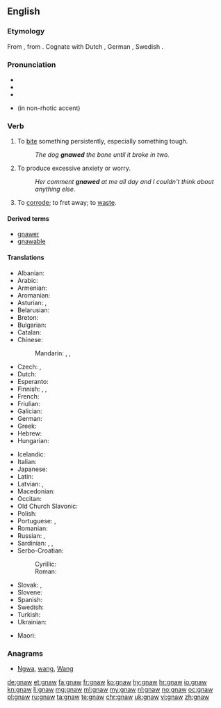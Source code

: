 ==English==

===Etymology===
From {{etyl|ang|en}} {{term|gnagan|lang=ang}}, from {{etyl|gem-pro|en}} {{term/t|gem-pro|*gnaganą}}. Cognate with Dutch {{term|knagen|lang=nl}}, German {{term|nagen|lang=de}}, Swedish {{term|gnaga|lang=sv}}.

===Pronunciation===
* {{IPA|/nɔː/}}
* {{audio|en-us-gnaw.ogg|Audio (US)|lang=en}}
* {{rhymes|ɔː}}
* {{homophones|lang=en|nor}} (in non-rhotic accent)

===Verb===
{{en-verb|gnaws|gnawing|gnawed|'''[[gnawed]]''' or '''[[gnawn]]'''}}

# {{context|transitive|lang=en}} To [[bite]] something persistently, especially something tough.
#: ''The dog '''gnawed''' the bone until it broke in two.''
# {{context|intransitive|lang=en}} To produce excessive anxiety or worry.
#: ''Her comment '''gnawed''' at me all day and I couldn't think about anything else.''
# To [[corrode]]; to fret away; to [[waste]].

====Derived terms====
* [[gnawer]]
* [[gnawable]]

====Translations====
{{trans-top|to bite something persistently}}
* Albanian: {{t|sq|bren}}
* Arabic: {{t|ar|نخر|tr=náxara|sc=Arab}}
* Armenian: {{t|hy|կրծել}}
* Aromanian: {{t|rup|arod}}
* Asturian: {{t|ast|royer}}, {{t|ast|roer}}
* Belarusian: {{t|be|грызці|impf|tr=hrýzci|sc=Cyrl}}
* Breton: {{t|br|krignat}}
* Bulgarian: {{t+|bg|гриза|impf|tr=grizá|sc=Cyrl}}
* Catalan: {{t+|ca|rosegar}}
* Chinese:
*: Mandarin: {{t+|cmn|啃|tr=kěn|sc=Hani}}, {{t+|cmn|咬|tr=yǎo|sc=Hani}}, {{t+|cmn|噬|tr=shì|sc=Hani}}
* Czech: {{t|cs|hlodat}}, {{t|cs|hryzat}}
* Dutch: {{t+|nl|knagen}}
* Esperanto: {{t|eo|ronĝi}}
* Finnish: {{t|fi|jyrsiä}}, {{t|fi|jäytää}}, {{t+|fi|kalvaa}}
* French: {{t+|fr|ronger}}
* Friulian: {{t|fur|roseâ}}
* Galician: {{t|gl|roer}}
* German: {{t+|de|nagen}}
* Greek: {{t+|el|ροκανίζω|tr=rokanízo|sc=Grek}}
* Hebrew: {{t|he|כִּרְסֵם|tr=kirsém|sc=Hebr}}
* Hungarian: {{t+|hu|rág}}
{{trans-mid}}
* Icelandic: {{t+|is|naga}}
* Italian: {{t+|it|rodere}}
* Japanese: {{t|ja|齧る|tr=かじる, kajiru|sc=Jpan}}
* Latin: {{t|la|rōdō}}
* Latvian: {{t+|lv|kost}}, {{t|lv|krimst}}
* Macedonian: {{t|mk|гриза|impf|tr=grizá|sc=Cyrl}}
* Occitan: {{t|oc|rodejar}}
* Old Church Slavonic: {{t|cu|грꙑзти|impf|sc=Cyrs}}
* Polish: {{t+|pl|gryźć|impf}}
* Portuguese: {{t+|pt|roer}}, {{t+|pt|morder}}
* Romanian: {{t+|ro|roade}}
* Russian: {{t+|ru|грызть|impf|tr=gryztʹ|sc=Cyrl}}, {{t+|ru|глодать|impf|tr=glodátʹ|sc=Cyrl}}
* Sardinian: {{t|sc|rodere}}, {{t|sc|arroere}}, {{t|sc|roere}}
* Serbo-Croatian:
*: Cyrillic: {{t|sh|глодати|impf}}
*: Roman: {{t|sh|glodati|impf}}
* Slovak: {{t|sk|hlodať|impf}}, {{t|sk|hrýzť|impf}}
* Slovene: {{t+|sl|gristi|impf}}
* Spanish: {{t+|es|roer}}
* Swedish: {{t|sv|gnaga}}
* Turkish: {{t+|tr|kemirmek}}
* Ukrainian: {{t|uk|гризти|impf|tr=hrýzty|sc=Cyrl}}
{{trans-bottom}}

{{trans-top|to produce anxiety or worry}}
* Maori: {{t|mi|kunāwhea}}
{{trans-mid}}
{{trans-bottom}}

===Anagrams===
* [[Ngwa#English|Ngwa]],  [[wang#English|wang]], [[Wang#English|Wang]]

[[de:gnaw]]
[[et:gnaw]]
[[fa:gnaw]]
[[fr:gnaw]]
[[ko:gnaw]]
[[hy:gnaw]]
[[hr:gnaw]]
[[io:gnaw]]
[[kn:gnaw]]
[[li:gnaw]]
[[mg:gnaw]]
[[ml:gnaw]]
[[my:gnaw]]
[[nl:gnaw]]
[[no:gnaw]]
[[oc:gnaw]]
[[pl:gnaw]]
[[ru:gnaw]]
[[ta:gnaw]]
[[te:gnaw]]
[[chr:gnaw]]
[[uk:gnaw]]
[[vi:gnaw]]
[[zh:gnaw]]